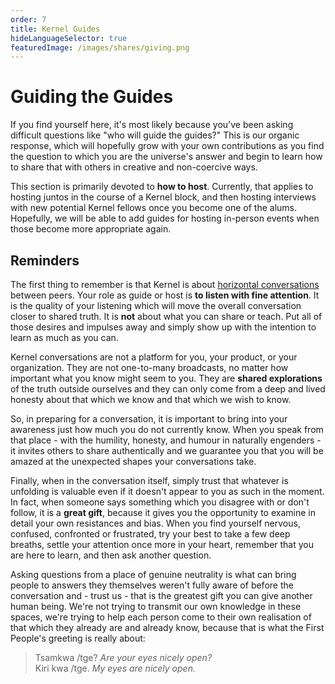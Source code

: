 ```yaml
---
order: 7
title: Kernel Guides
hideLanguageSelector: true
featuredImage: /images/shares/giving.png
---
```


# Guiding the Guides

If you find yourself here, it's most likely because you've been asking difficult questions like "who will guide the guides?" This is our organic response, which will hopefully grow with your own contributions as you find the question to which you are the universe's answer and begin to learn how to share that with others in creative and non-coercive ways.

This section is primarily devoted to **how to host**. Currently, that applies to hosting juntos in the course of a Kernel block, and then hosting interviews with new potential Kernel fellows once you become one of the alums. Hopefully, we will be able to add guides for hosting in-person events when those become more appropriate again.

## Reminders

The first thing to remember is that Kernel is about [horizontal conversations](/learn/module-0/conversation) between peers. Your role as guide or host is **to listen with fine attention**. It is the quality of your listening which will move the overall conversation closer to shared truth. It is **not** about what you can share or teach. Put all of those desires and impulses away and simply show up with the intention to learn as much as you can.

Kernel conversations are not a platform for you, your product, or your organization. They are not one-to-many broadcasts, no matter how important what you know might seem to you. They are **shared explorations** of the truth outside ourselves and they can only come from a deep and lived honesty about that which we know and that which we wish to know.

So, in preparing for a conversation, it is important to bring into your awareness just how much you do not currently know. When you speak from that place - with the humility, honesty, and humour in naturally engenders - it invites others to share authentically and we guarantee you that you will be amazed at the unexpected shapes your conversations take.

Finally, when in the conversation itself, simply trust that whatever is unfolding is valuable even if it doesn't appear to you as such in the moment. In fact, when someone says something which you disagree with or don't follow, it is a **great gift**, because it gives you the opportunity to examine in detail your own resistances and bias. When you find yourself nervous, confused, confronted or frustrated, try your best to take a few deep breaths, settle your attention once more in your heart, remember that you are here to learn, and then ask another question. 

Asking questions from a place of genuine neutrality is what can bring people to answers they themselves weren't fully aware of before the conversation and - trust us - that is the greatest gift you can give another human being. We're not trying to transmit our own knowledge in these spaces, we're trying to help each person come to their own realisation of that which they already are and already know, because that is what the First People's greeting is really about:

> Tsamkwa /tge? _Are your eyes nicely open?_  
> Kiri kwa /tge. _My eyes are nicely open._